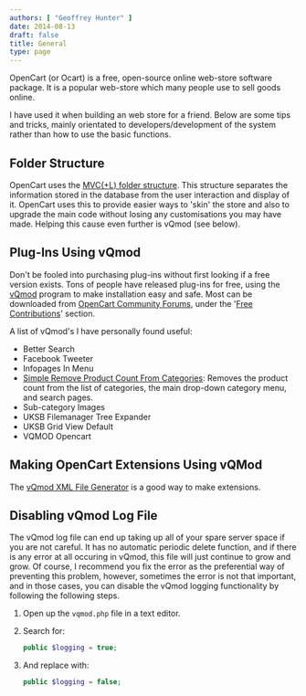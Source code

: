 ```yaml
---
authors: [ "Geoffrey Hunter" ]
date: 2014-08-13
draft: false
title: General
type: page
---
```



OpenCart (or Ocart) is a free, open-source online web-store software package. It is a popular web-store which many people use to sell goods online.

I have used it when building an web store for a friend. Below are some tips and tricks, mainly orientated to developers/development of the system rather than how to use the basic functions.

## Folder Structure

OpenCart uses the [MVC(+L) folder structure](http://en.wikipedia.org/wiki/Model-view-controller). This structure separates the information stored in the database from the user interaction and display of it. OpenCart uses this to provide easier ways to 'skin' the store and also to upgrade the main code without losing any customisations you may have made. Helping this cause even further is vQmod (see below).

## Plug-Ins Using vQmod

Don't be fooled into purchasing plug-ins without first looking if a free version exists. Tons of people have released plug-ins for free, using the [vQmod](http://code.google.com/p/vqmod/) program to make installation easy and safe. Most can be downloaded from [OpenCart Community Forums](http://forum.opencart.com/), under the '[Free Contributions](http://forum.opencart.com/viewforum.php?f=23)' section.

A list of vQmod's I have personally found useful:

* Better Search
* Facebook Tweeter
* Infopages In Menu
* [Simple Remove Product Count From Categories](https://forum.opencart.com/viewtopic.php?f=131&t=47547): Removes the product count from the list of categories, the main drop-down category menu, and search pages.
* Sub-category Images
* UKSB Filemanager Tree Expander
* UKSB Grid View Default
* VQMOD Opencart

## Making OpenCart Extensions Using vQMod

The [vQmod XML File Generator](http://www.opencart-extensions.co.uk/vqgen/) is a good way to make extensions.

## Disabling vQmod Log File

The vQmod log file can end up taking up all of your spare server space if you are not careful. It has no automatic periodic delete function, and if there is any error at all occuring in vQmod, this file will just continue to grow and grow. Of course, I recommend you fix the error as the preferential way of preventing this problem, however, sometimes the error is not that important, and in those cases, you can disable the vQmod logging functionality by following the following steps.

1. Open up the `vqmod.php` file in a text editor.

2. Search for:
		
    ```php
    public $logging = true;
    ```		

3. And replace with:
		
    ```php
    public $logging = false;
    ```